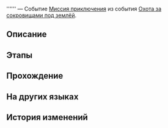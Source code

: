 {{Дополнить|Диалоги.}}
{{Миссия Инфобокс
|id              = 8012107
|Название        = 
|Изображение     = Миссия Освоения .png
|Тип             = Миссия приключения
|События         = Охота за сокровищами под землёй
|Глава           = 
|Условия         = 
* Завершена [[Миссия Освоения]] ''[[Тишина галактики]]''
* Достигните [[Уровень Освоения|Уровня Освоения]] 21
|Персонажи       = Первопроходец
|СтартЛокация    = Большая шахта
|Мир             = Ярило-VI
|Локации         = Большая шахта
|Предыдущая      = 
|Следующая       = 
|Награды         = 
}}
'''''' — Событие [[Миссия приключения]] из события [[Охота за сокровищами под землёй]].

==Описание==
{{Описание|<!--официальное описание из Перекрёстка судеб-->}}

==Этапы==


==Прохождение==
{{Дополнить}}


{{Диалог Конец}}

==На других языках==
{{На других языках
|en   = 
|zhs  = 
|zht  = 
|ja   = 
|ko   = 
|es   = 
|fr   = 
|ru   = 
|th   = 
|vi   = 
|de   = 
|id   = 
|pt   = 
}}

==История изменений==
{{История изменений|2.7}}
